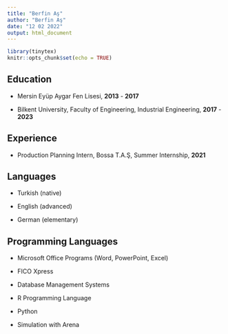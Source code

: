 ---
title: "Berfin Aş"
author: "Berfin Aş"
date: "12 02 2022"
output: html_document
---
```{r setup, include=FALSE}
library(tinytex)
knitr::opts_chunk$set(echo = TRUE)
```

## Education 

- Mersin Eyüp Aygar Fen Lisesi, **__2013__** - **__2017__** 


- Bilkent University, Faculty of Engineering, Industrial Engineering, **__2017__** - **__2023__**
  
 
## Experience

- Production Planning Intern, Bossa T.A.Ş, Summer Internship,  **__2021__**

## Languages

- Turkish (native)

- English (advanced)

- German (elementary)

## Programming Languages

- Microsoft Office Programs (Word, PowerPoint, Excel)

- FICO Xpress

- Database Management Systems

- R Programming Language

- Python

- Simulation with Arena

